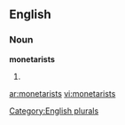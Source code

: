 
==English==

===Noun===
'''monetarists'''

# {{plural of|[[monetarist]]}}

[[Category:English plurals]]

[[ar:monetarists]]
[[vi:monetarists]]